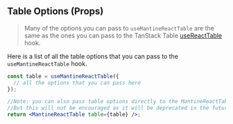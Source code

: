 
<Head>
  <title>Table Options - Mantine React Table Docs</title>
  <meta
    name="description"
    content="All the table options that can be used in the useMantineReactTable hook"
  />
  <meta
    property="og:title"
    content="Mantine React Table Table Options API Reference"
  />
  <meta
    property="og:description"
    content="A reference of all the table options that can be used in Mantine React Table"
  />
</Head>

## Table Options (Props)

> Many of the options you can pass to `useMantineReactTable` are the same as the ones you can pass to the TanStack Table [useReactTable](https://tanstack.com/table/v8/docs/api/core/table) hook.

Here is a list of all the table options that you can pass to the `useMantineReactTable` hook.

```jsx
const table = useMantineReactTable({
  // all the options that you can pass here
});

//Note: you can also pass table options directly to the MantineReactTable component instead of the table instance
//But this will not be encouraged as it will be deprecated in the future
return <MantineReactTable table={table} />;
```

<RootPropTable />

<SourceCode />

